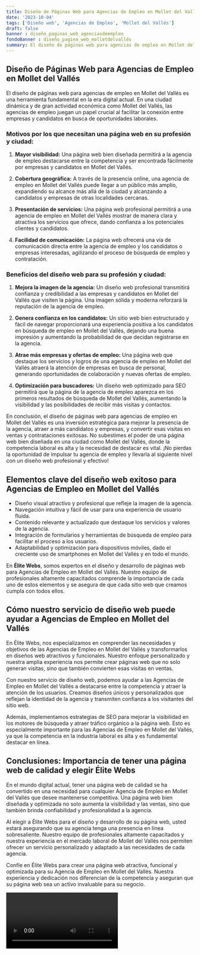 ```yaml
---
title: Diseño de Páginas Web para Agencias de Empleo en Mollet del Vallés
date: '2023-10-04'
tags: ['Diseño web', 'Agencias de Empleo', 'Mollet del Vallés']
draft: false
banner : diseño_paginas_web_agenciasdeempleo
fondoBanner : diseño_pagina_web_molletdelvallés
summary: El diseño de páginas web para agencias de empleo en Mollet del Vallés es una herramienta fundamental en la era digital actual. En una ciudad dinámica y de gran actividad económica como Mollet del Vallés, las agencias de empleo juegan un papel crucial al facilitar la conexión entre empresas y candidatos en busca de oportunidades laborales.
---
```


## Diseño de Páginas Web para Agencias de Empleo en Mollet del Vallés

El diseño de páginas web para agencias de empleo en Mollet del Vallés es una herramienta fundamental en la era digital actual. En una ciudad dinámica y de gran actividad económica como Mollet del Vallés, las agencias de empleo juegan un papel crucial al facilitar la conexión entre empresas y candidatos en busca de oportunidades laborales.

### Motivos por los que necesitan una página web en su profesión y ciudad:

1. **Mayor visibilidad:** Una página web bien diseñada permitirá a la agencia de empleo destacarse entre la competencia y ser encontrada fácilmente por empresas y candidatos en Mollet del Vallés.

2. **Cobertura geográfica:** A través de la presencia online, una agencia de empleo en Mollet del Vallés puede llegar a un público más amplio, expandiendo su alcance más allá de la ciudad y alcanzando a candidatos y empresas de otras localidades cercanas.

3. **Presentación de servicios:** Una página web profesional permitirá a una agencia de empleo en Mollet del Vallés mostrar de manera clara y atractiva los servicios que ofrece, dando confianza a los potenciales clientes y candidatos.

4. **Facilidad de comunicación:** La página web ofrecerá una vía de comunicación directa entre la agencia de empleo y los candidatos o empresas interesadas, agilizando el proceso de búsqueda de empleo y contratación.

### Beneficios del diseño web para su profesión y ciudad:

1. **Mejora la imagen de la agencia:** Un diseño web profesional transmitirá confianza y credibilidad a las empresas y candidatos en Mollet del Vallés que visiten la página. Una imagen sólida y moderna reforzará la reputación de la agencia de empleo.

2. **Genera confianza en los candidatos:** Un sitio web bien estructurado y fácil de navegar proporcionará una experiencia positiva a los candidatos en búsqueda de empleo en Mollet del Vallés, dejando una buena impresión y aumentando la probabilidad de que decidan registrarse en la agencia.

3. **Atrae más empresas y ofertas de empleo:** Una página web que destaque los servicios y logros de una agencia de empleo en Mollet del Vallés atraerá la atención de empresas en busca de personal, generando oportunidades de colaboración y nuevas ofertas de empleo.

4. **Optimización para buscadores:** Un diseño web optimizado para SEO permitirá que la página de la agencia de empleo aparezca en los primeros resultados de búsqueda de Mollet del Vallés, aumentando la visibilidad y las posibilidades de recibir más visitas y contactos.

En conclusión, el diseño de páginas web para agencias de empleo en Mollet del Vallés es una inversión estratégica para mejorar la presencia de la agencia, atraer a más candidatos y empresas, y convertir esas visitas en ventas y contrataciones exitosas. No subestimes el poder de una página web bien diseñada en una ciudad como Mollet del Vallés, donde la competencia laboral es alta y la necesidad de destacar es vital. ¡No pierdas la oportunidad de impulsar tu agencia de empleo y llevarla al siguiente nivel con un diseño web profesional y efectivo!

<GifSeo />

<Cta />

## Elementos clave del diseño web exitoso para Agencias de Empleo en Mollet del Vallés

- Diseño visual atractivo y profesional que refleje la imagen de la agencia.
- Navegación intuitiva y fácil de usar para una experiencia de usuario fluida.
- Contenido relevante y actualizado que destaque los servicios y valores de la agencia.
- Integración de formularios y herramientas de búsqueda de empleo para facilitar el proceso a los usuarios.
- Adaptabilidad y optimización para dispositivos móviles, dado el creciente uso de smartphones en Mollet del Vallés y en todo el mundo.

En **Élite Webs**, somos expertos en el diseño y desarrollo de páginas web para Agencias de Empleo en Mollet del Vallés. Nuestro equipo de profesionales altamente capacitados comprende la importancia de cada uno de estos elementos y se asegura de que cada sitio web que creamos cumpla con todos ellos.

## Cómo nuestro servicio de diseño web puede ayudar a Agencias de Empleo en Mollet del Vallés

En Élite Webs, nos especializamos en comprender las necesidades y objetivos de las Agencias de Empleo en Mollet del Vallés y transformarlos en diseños web atractivos y funcionales. Nuestro enfoque personalizado y nuestra amplia experiencia nos permite crear páginas web que no solo generan visitas, sino que también convierten esas visitas en ventas.

Con nuestro servicio de diseño web, podemos ayudar a las Agencias de Empleo en Mollet del Vallés a destacarse entre la competencia y atraer la atención de los usuarios. Creamos diseños únicos y personalizados que reflejan la identidad de la agencia y transmiten confianza a los visitantes del sitio web.

Además, implementamos estrategias de SEO para mejorar la visibilidad en los motores de búsqueda y atraer tráfico orgánico a la página web. Esto es especialmente importante para las Agencias de Empleo en Mollet del Vallés, ya que la competencia en la industria laboral es alta y es fundamental destacar en línea.

## Conclusiones: Importancia de tener una página web de calidad y elegir Élite Webs

En el mundo digital actual, tener una página web de calidad se ha convertido en una necesidad para cualquier Agencia de Empleo en Mollet del Vallés que desee mantenerse competitiva. Una página web bien diseñada y optimizada no solo aumenta la visibilidad y las ventas, sino que también brinda confiabilidad y profesionalidad a la agencia.

Al elegir a Élite Webs para el diseño y desarrollo de su página web, usted estará asegurando que su agencia tenga una presencia en línea sobresaliente. Nuestro equipo de profesionales altamente capacitados y nuestra experiencia en el mercado laboral de Mollet del Vallés nos permiten ofrecer un servicio personalizado y adaptado a las necesidades de cada agencia.

Confíe en Élite Webs para crear una página web atractiva, funcional y optimizada para su Agencia de Empleo en Mollet del Vallés. Nuestra experiencia y dedicación nos diferencian de la competencia y aseguran que su página web sea un activo invaluable para su negocio.

<Video />

<CtaBot job='Agencias de Empleo' city='Mollet del Vallés'/>

<Gmaps query='Mollet del Vallés+españa+maps' />